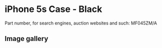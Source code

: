 # iPhone 5s Case - Black

Part number, for search engines, auction websites and such: MF045ZM/A

## Image gallery

<div style={{ width: "768px" }}>
  <GalleryComponent
    images={[
      {
        original: "/everysource/MF045",
        thumbnail: "/everypreview/MF045",
      },
      {
        original: "/everysource/MF045_AV1_SILVER",
        thumbnail: "/everypreview/MF045_AV1_SILVER",
      },
      {
        original: "/everysource/MF045_AV1_SPACE_GRAY",
        thumbnail: "/everypreview/MF045_AV1_SPACE_GRAY",
      },
      {
        original: "/everysource/MF045_AV3",
        thumbnail: "/everypreview/MF045_AV3",
      }
    ]}
  />
</div>